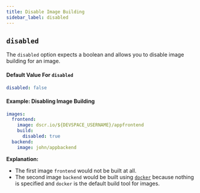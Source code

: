 ```yaml
---
title: Disable Image Building
sidebar_label: disabled
---
```


## `disabled`
The `disabled` option expects a boolean and allows you to disable image building for an image.

#### Default Value For `disabled`
```yaml
disabled: false
```

#### Example: Disabling Image Building
```yaml
images:
  frontend:
    image: dscr.io/${DEVSPACE_USERNAME}/appfrontend
    build:
      disabled: true
  backend:
    image: john/appbackend
```
**Explanation:**  
- The first image `frontend` would not be built at all.
- The second image `backend` would be built using [`docker`](../../configuration/images/docker.mdx) because nothing is specified and `docker` is the default build tool for images.

